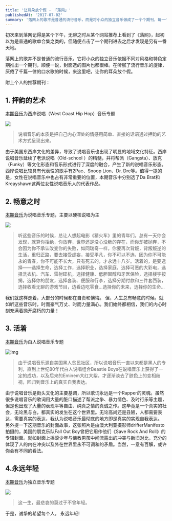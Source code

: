 ```yaml
---
title: '让耳朵放个假 - 「落网」'
publishedAt: '2017-07-02'
summary: '落网上的歌不是普通的流行音乐，而是将小众的独立音乐做成了一个个期刊，每一个都是独具特色'
---
```


初次来到落网记得是某个下午，无聊之时从某个网站推荐上看到了《落网》，起初以为是普通的歌单合集之类的，但随便点击了一个期刊进去之后才发现是另有一番天地。

落网上的歌并不是普通的流行音乐，它将小众的独立音乐依据不同对风格和特色定期推出一个期刊，顺便一说，封面选的图片也都很棒。在听腻了流行音乐的旋律，厌倦了千篇一律的口水歌的时候，来这里吧，让你的耳朵放个假。

附上个人的推荐期刊：

## 1. 押韵的艺术
[本期音乐](http://www.luoo.net/music/621)为西岸说唱（West Coast Hip Hop）音乐专题

![](https://imagedelivery.net/8B08sdLvw783CQcaKhUoYw/9b17e1d0-8566-4a6f-fef8-94b5fd61cb00/public)

> 说唱音乐的本质是把自己内心深处的情感用简单、直接的话语通过押韵的艺术方式呈现出来。

由于美国东西岸文化的差异，导致了说唱音乐也出现了明显的地域文化特征。西岸说唱音乐延续了老派说唱（Old-school ）的精髓，并将帮派（Gangsta）、放克（Funky）等文化形态和音乐形式进行了深度的融合，产生了新的说唱音乐形态。西岸说唱比较具有代表性的歌手有2Pac、Snoop Lion、Dr. Dre等。值得一提的是，女性在说唱音乐中也占有非常重要的位置，本期音乐中分别选了Da Brat和Kreayshawn这两位女性说唱音乐人的代表作品。

## 2. 畅意之时
[本期音乐](http://www.luoo.net/music/650)为说唱音乐专题，主要以硬核说唱为主

![](https://imagedelivery.net/8B08sdLvw783CQcaKhUoYw/6148c1f4-22ec-4eb6-82f5-749aadf37300/public)

> 听这些音乐的时候，总让人想起电影《猜火车》里的青年们。总有一天你会发现，就算你拒绝，你放弃，世界还是没心没肺的存在，而你却被抛弃，不会因为你不承认改变你的失败，如同瑞奇一样，你要再次背叛，背叛叛逆的生活，重归正路，要去接受虚妄，接受平凡，你不可以不选，因为你不可能永的青春，你不可能不长大，只有死去的，才永远十八岁。活着的，是要选择——选择生命，选择工作，选择职业，选择家庭，选择可恶的大彩电，选择洗衣机、汽车、雷射碟机，选择健康、低胆固醇和牙医保险，选择楼宇按揭，选择你的朋友，选择套装、便服和行李，选择分期付款和三件套西装，选择收看无聊的游戏节目，边看边吃零食...选择你的未来，选择你的生命...

我们就这样走着，大部分的时候都在自责和懊悔。
但，人生总有畅意的时候。就如听这些音乐时，时而豪气万丈、时而力量满心。我们始终都相信，我们的内心时刻充满着抛开腐朽的力量！

## 3. 活着
[本期音乐](http://www.luoo.net/music/798)为白人说唱音乐专题

![img](https://imagedelivery.net/8B08sdLvw783CQcaKhUoYw/5614379f-e6af-480c-ec4c-5b994d092000/public)

> 由于说唱音乐源自美国黑人贫民社区，所以说唱音乐一直以来都是黑人的专利，直到上世纪80年代白人说唱组合Beastie Boys在说唱音乐上获得了一定的成功，以及后来的Eminem大红大紫，才逐渐淡去了肤色上的变相歧视，回归到音乐上的真实自我表达。

由于说唱音乐是街头文化的主要基调，所以歌词永远是一个Rapper的灵魂。虽然很多说唱音乐的歌词用大量的脏口描述了帮派之争、暴力情色、及时行乐等主题，但是也出现了大量的表现平等自由、纯真之情的真诚之作。这毕竟是一个真实的社会，无论黑与白，都真实的发生在这个世界里。无论高尚还是丑陋，人都需要表达，需要真实的表达，我认为说唱音乐最彻底的地方即是真实的实现自我表达。
另外提一下这期音乐的封面故事，这张照片是由澳大利亚摄影师drifterManifesto拍摄的，美国的朋克乐队Fall Out Boy曾把它用作他们《Save Rock And Roll》的专辑封面。就如封面上摇滚少年与佛教男孩中间流露出的冲突与新旧对比，充分的体现了人的内在冲突以及外在世界里永不可调和的矛盾。当然，一意有百解，或许你会有不同的看法。

## 4.永远年轻
[本期音乐](http://www.luoo.net/music/643)为独立音乐专题

![](https://imagedelivery.net/8B08sdLvw783CQcaKhUoYw/9662b591-d098-4280-3c48-c390366a8700/public)

> 这一生，最悲哀的莫过于不曾年轻。

于是，诚挚的希望每个人。
永远年轻!

